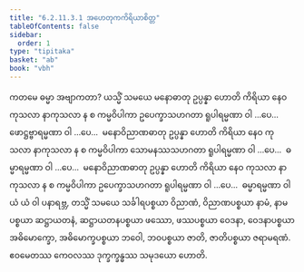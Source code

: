 ```yaml
---
title: "6.2.11.3.1 အဟေတုကကိရိယာစိတ္တ"
tableOfContents: false
sidebar:
  order: 1
type: "tipitaka"
basket: "ab"
book: "vbh"
---
```



<DynamicBreadcrumb />

<Division number="330" book="vbh" e="ch" v="30" p="190">

<Paragraph number="1288" book="vbh">
ကတမေ ဓမ္မာ အဗျာကတာ? ယသ္မိံ သမယေ မနောဓာတု ဥပ္ပန္နာ ဟောတိ ကိရိယာ နေဝ ကုသလာ နာကုသလာ န စ ကမ္မဝိပါကာ ဥပေက္ခာသဟဂတာ ရူပါရမ္မဏာ ဝါ …ပေ…  ဖောဋ္ဌဗ္ဗာရမ္မဏာ ဝါ …ပေ…  မနောဝိညာဏဓာတု ဥပ္ပန္နာ ဟောတိ ကိရိယာ နေဝ ကုသလာ နာကုသလာ န စ ကမ္မဝိပါကာ သောမနဿသဟဂတာ ရူပါရမ္မဏာ ဝါ …ပေ…  ဓမ္မာရမ္မဏာ ဝါ …ပေ…  မနောဝိညာဏဓာတု ဥပ္ပန္နာ ဟောတိ ကိရိယာ နေဝ ကုသလာ နာကုသလာ န စ ကမ္မဝိပါကာ ဥပေက္ခာသဟဂတာ ရူပါရမ္မဏာ ဝါ …ပေ…  ဓမ္မာရမ္မဏာ ဝါ ယံ ယံ ဝါ ပနာရဗ္ဘ, တသ္မိံ သမယေ သင်္ခါရပစ္စယာ ဝိညာဏံ, ဝိညာဏပစ္စယာ နာမံ, နာမပစ္စယာ ဆဋ္ဌာယတနံ, ဆဋ္ဌာယတနပစ္စယာ ဖဿော, ဖဿပစ္စယာ ဝေဒနာ, ဝေဒနာပစ္စယာ အဓိမောက္ခော, အဓိမောက္ခပစ္စယာ ဘဝေါ, ဘဝပစ္စယာ ဇာတိ, ဇာတိပစ္စယာ ဇရာမရဏံ. ဧဝမေတဿ ကေဝလဿ ဒုက္ခက္ခန္ဓဿ သမုဒယော ဟောတိ.
</Paragraph>
</Division>
